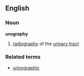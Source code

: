 ==English==
===Noun===
'''urography'''
# [[radiography]] of the [[urinary tract]]
===Related terms===
*[[urinographic]]
